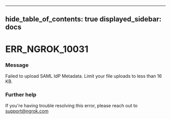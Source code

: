 

---
hide_table_of_contents: true
displayed_sidebar: docs
---


# ERR_NGROK_10031

### Message
Failed to upload SAML IdP Metadata. Limit your file uploads to less than 16 KB.

<ErrorDetails />



### Further help
If you're having trouble resolving this error, please reach out to [support@ngrok.com](mailto:support@ngrok.com?subject=Help%20with%20ERR_NGROK_10031)

